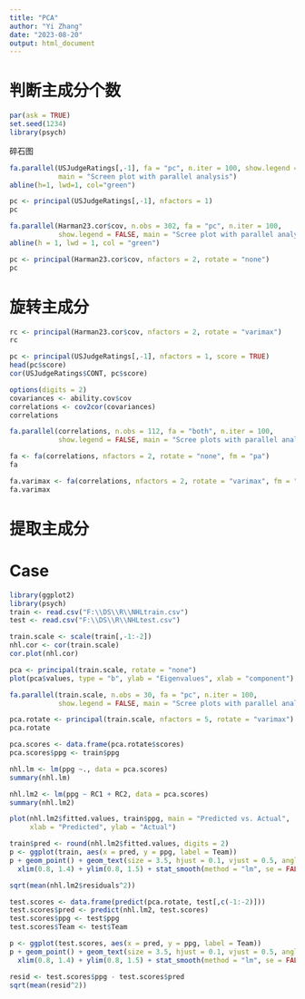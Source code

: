 ```yaml
---
title: "PCA"
author: "Yi Zhang"
date: "2023-08-20"
output: html_document
---
```


# 判断主成分个数
```r
par(ask = TRUE)
set.seed(1234)
library(psych)
```
碎石图
```r
fa.parallel(USJudgeRatings[,-1], fa = "pc", n.iter = 100, show.legend = FALSE, 
            main = "Screen plot with parallel analysis")
abline(h=1, lwd=1, col="green")
```
```r
pc <- principal(USJudgeRatings[,-1], nfactors = 1)
pc
```
```r
fa.parallel(Harman23.cor$cov, n.obs = 302, fa = "pc", n.iter = 100,
            show.legend = FALSE, main = "Scree plot with parallel analysis")
abline(h = 1, lwd = 1, col = "green")
```

```r
pc <- principal(Harman23.cor$cov, nfactors = 2, rotate = "none")
pc
```

# 旋转主成分
```r
rc <- principal(Harman23.cor$cov, nfactors = 2, rotate = "varimax")
rc
```

```r
pc <- principal(USJudgeRatings[,-1], nfactors = 1, score = TRUE)
head(pc$score)
cor(USJudgeRatings$CONT, pc$score)
```


```r
options(digits = 2)
covariances <- ability.cov$cov
correlations <- cov2cor(covariances)
correlations
```

```r
fa.parallel(correlations, n.obs = 112, fa = "both", n.iter = 100, 
            show.legend = FALSE, main = "Scree plots with parallel analysis")
```

```r
fa <- fa(correlations, nfactors = 2, rotate = "none", fm = "pa")
fa
```

```r
fa.varimax <- fa(correlations, nfactors = 2, rotate = "varimax", fm = "pa")
fa.varimax
```

# 提取主成分

# Case
```r
library(ggplot2)
library(psych)
train <- read.csv("F:\\DS\\R\\NHLtrain.csv")
test <- read.csv("F:\\DS\\R\\NHLtest.csv")
```

```r
train.scale <- scale(train[,-1:-2])
nhl.cor <- cor(train.scale)
cor.plot(nhl.cor)
```

```r
pca <- principal(train.scale, rotate = "none")
plot(pca$values, type = "b", ylab = "Eigenvalues", xlab = "component")
```

```r
fa.parallel(train.scale, n.obs = 30, fa = "pc", n.iter = 100, 
            show.legend = FALSE, main = "Scree plots with parallel analysis")
```

```r
pca.rotate <- principal(train.scale, nfactors = 5, rotate = "varimax")
pca.rotate
```

```r
pca.scores <- data.frame(pca.rotate$scores)
pca.scores$ppg <- train$ppg
```

```r
nhl.lm <- lm(ppg ~., data = pca.scores)
summary(nhl.lm)
```

```r
nhl.lm2 <- lm(ppg ~ RC1 + RC2, data = pca.scores)
summary(nhl.lm2)
```

```r
plot(nhl.lm2$fitted.values, train$ppg, main = "Predicted vs. Actual",
     xlab = "Predicted", ylab = "Actual")
```

```r
train$pred <- round(nhl.lm2$fitted.values, digits = 2)
p <- ggplot(train, aes(x = pred, y = ppg, label = Team))
p + geom_point() + geom_text(size = 3.5, hjust = 0.1, vjust = 0.5, angle = 0) + 
  xlim(0.8, 1.4) + ylim(0.8, 1.5) + stat_smooth(method = "lm", se = FALSE)
```

```r
sqrt(mean(nhl.lm2$residuals^2))
```

```r
test.scores <- data.frame(predict(pca.rotate, test[,c(-1:-2)]))
test.scores$pred <- predict(nhl.lm2, test.scores)
test.scores$ppg <- test$ppg
test.scores$Team <- test$Team
```

```r
p <- ggplot(test.scores, aes(x = pred, y = ppg, label = Team))
p + geom_point() + geom_text(size = 3.5, hjust = 0.1, vjust = 0.5, angle = 35) + 
  xlim(0.8, 1.4) + ylim(0.8, 1.5) + stat_smooth(method = "lm", se = FALSE)
```

```r
resid <- test.scores$ppg - test.scores$pred
sqrt(mean(resid^2))
```